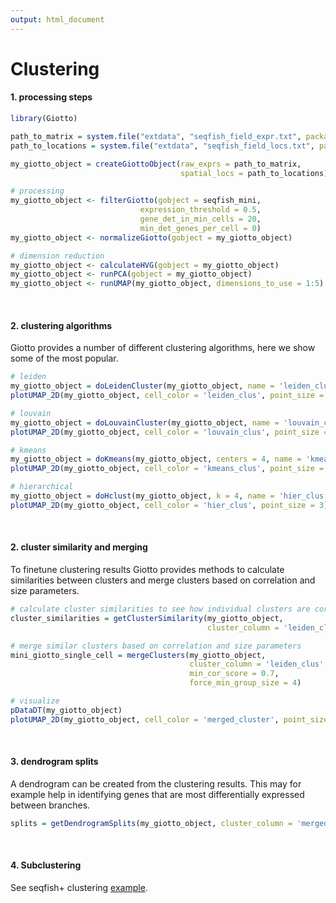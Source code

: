 ```yaml
---
output: html_document
---
```



# Clustering 


#### 1. processing steps
```r
library(Giotto)

path_to_matrix = system.file("extdata", "seqfish_field_expr.txt", package = 'Giotto')
path_to_locations = system.file("extdata", "seqfish_field_locs.txt", package = 'Giotto')

my_giotto_object = createGiottoObject(raw_exprs = path_to_matrix,
                                      spatial_locs = path_to_locations)

# processing
my_giotto_object <- filterGiotto(gobject = seqfish_mini, 
                             expression_threshold = 0.5, 
                             gene_det_in_min_cells = 20, 
                             min_det_genes_per_cell = 0)
my_giotto_object <- normalizeGiotto(gobject = my_giotto_object)

# dimension reduction
my_giotto_object <- calculateHVG(gobject = my_giotto_object)
my_giotto_object <- runPCA(gobject = my_giotto_object)
my_giotto_object <- runUMAP(my_giotto_object, dimensions_to_use = 1:5)
```


$~$

#### 2. clustering algorithms
Giotto provides a number of different clustering algorithms, here we show some of the most popular.  
```r
# leiden
my_giotto_object = doLeidenCluster(my_giotto_object, name = 'leiden_clus')
plotUMAP_2D(my_giotto_object, cell_color = 'leiden_clus', point_size = 3)

# louvain
my_giotto_object = doLouvainCluster(my_giotto_object, name = 'louvain_clus')
plotUMAP_2D(my_giotto_object, cell_color = 'louvain_clus', point_size = 3)

# kmeans
my_giotto_object = doKmeans(my_giotto_object, centers = 4, name = 'kmeans_clus')
plotUMAP_2D(my_giotto_object, cell_color = 'kmeans_clus', point_size = 3)

# hierarchical
my_giotto_object = doHclust(my_giotto_object, k = 4, name = 'hier_clus')
plotUMAP_2D(my_giotto_object, cell_color = 'hier_clus', point_size = 3)
```

$~$

#### 2. cluster similarity and merging
To finetune clustering results Giotto provides methods to calculate similarities between clusters and merge clusters based on correlation and size parameters.  
```r
# calculate cluster similarities to see how individual clusters are correlated
cluster_similarities = getClusterSimilarity(my_giotto_object,
                                            cluster_column = 'leiden_clus')

# merge similar clusters based on correlation and size parameters
mini_giotto_single_cell = mergeClusters(my_giotto_object, 
                                        cluster_column = 'leiden_clus', 
                                        min_cor_score = 0.7, 
                                        force_min_group_size = 4)

# visualize
pDataDT(my_giotto_object)
plotUMAP_2D(my_giotto_object, cell_color = 'merged_cluster', point_size = 3)
```

$~$

#### 3. dendrogram splits
A dendrogram can be created from the clustering results. This may for example help in identifying genes that are most differentially expressed between branches.  
```r
splits = getDendrogramSplits(my_giotto_object, cluster_column = 'merged_cluster')
```

$~$

#### 4. Subclustering

See seqfish+ clustering [example](https://rubd.github.io/Giotto_site/articles/mouse_seqFISH_cortex_200914.html#part-4-cluster-1).







